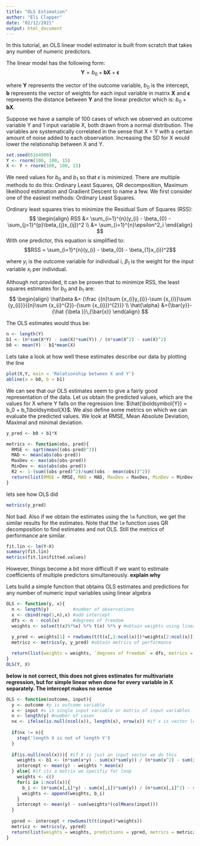 ```yaml
---
title: "OLS Estimation"
author: "Eli Clapper"
date: "02/12/2021"
output: html_document
---
```


In this tutorial, an OLS linear model estimator is built from scratch that takes any number of numeric predictors.

The linear model has the following form:
$$\boldsymbol{Y} = b_0 + \boldsymbol{b}\boldsymbol{X} + \boldsymbol{\epsilon} $$

where $\boldsymbol{Y}$ represents the vector of the outcome variable, $b_0$ is the intercept, $\boldsymbol{b}$ represents the vector of weights for each input variable in matrix $\boldsymbol{X}$ and $\boldsymbol{\epsilon}$ represents the distance between $\boldsymbol{Y}$ and the linear predictor which is: $b_0 + \boldsymbol{b}\boldsymbol{X}$.

Suppose we have a sample of 100 cases of which we observed an outcome variable Y and 1 input variable X, both drawn from a normal distribution. The variables are systematically correlated in the sense that X = Y with a certain amount of noise added to each observation. Increasing the SD for X would lower the relationship between X and Y. 
```r
set.seed(6164900)
Y <- rnorm(100, 100, 15)
X <- Y + rnorm(100, 100, 15)
```
We need values for $b_0$ and $b_1$ so that $\epsilon$ is minimized. There are multiple methods to do this: Ordinary Least Squares, QR decomposition, Maximum likelihood estimation and Gradient Descent to name a few. We first consider one of the easiest methods: Ordinary Least Squares.

Ordinary least squares tries to minimize the Residual Sum of Squares (RSS):
$$ 
\begin{align}   
  RSS &= \sum_{i=1}^{n}(y_{i} - \beta_{0} - \sum_{j=1}^{p}\beta_{j}x_{ij})^2 \\
  &= \sum_{i=1}^{n}\epsilon^2_i
\end{align}
$$
With one predictor, this equation is simplified to:
$$RSS = \sum_{i=1}^{n}(y_{i} - \beta_{0} - \beta_{1}x_{i})^2$$

where $y_i$ is the outcome variable for individual i, $\beta_{1}$ is the weight for the input variable $x_i$ per individual.

Although not provided, it can be proven that to minimize RSS, the least squares estimates for $b_0$ and $b_1$ are:
$$
\begin{align}
  \hat\beta &= {\frac {{n}\sum {x_{i}y_{i}}-\sum {x_{i}}\sum {y_{i}}}{{n}\sum {x_{i}^{2}}-(\sum {x_{i}})^{2}}} \\
  \hat{\alpha} &={\bar{y}}-{\hat {\beta }}\,{\bar{x}}
\end{align}
$$


The OLS estimates would thus be:
```r
n <- length(Y)
b1 <- (n*sum(X*Y) - sum(X)*sum(Y)) / (n*sum(X^2) - sum(X)^2)
b0 <- mean(Y) - b1*mean(X)
```
Lets take a look at how well these estimates describe our data by plotting the line
```r
plot(X,Y, main = 'Relationship between X and Y')
abline(a = b0, b = b1)
```
We can see that our OLS estimates seem to give a fairly good representation of the data.
Let us obtain the predicted values, which are the values for X where Y falls on the regression line:
$\hat{\boldsymbol{Y}} = b_0 + b_1\boldsymbol{X}$. We also define some metrics on which we can evaluate the predicted values. We look at RMSE, Mean Absolute Deviation, Maximal and minimal deviation. 
```r
y_pred <- b0 + b1*X

metrics <- function(obs, pred){
  RMSE <- sqrt(mean((obs-pred)^2))
  MAD <- mean(abs(obs-pred))
  MaxDev <- max(abs(obs-pred))
  MinDev <- min(abs(obs-pred))
  R2 <- 1-(sum((obs-pred)^2)/sum((obs - mean(obs))^2))
  return(list(RMSE = RMSE, MAD = MAD, MaxDev = MaxDev, MinDev = MinDev, R2 = R2))
}

```
lets see how OLS did
```r
metrics(y_pred)
```
Not bad. Also if we obtain the estimates using the `lm` function, we get the similar results for the estimates. Note that the `lm` function uses QR decomposition to find estimates and not OLS. Still the metrics of performance are similar.
```r
fit.lin <- lm(Y~X)
summary(fit.lin)
metrics(fit.lin$fitted.values)
```

However, things become a bit more difficult if we want to estimate coefficients of multiple predictors simultaneously.
**explain why**

Lets build a simple function that obtains OLS estimates and predictions for any number of numeric input variables using linear algebra
```r
OLS <- function(y, x){
  n <- length(y)         #number of observations
  x <- cbind(rep(1,n),x) #add intercept
  dfs <- n - ncol(x)     #degrees of freedom
  weights <- solve(t(x)%*%x) %*% t(x) %*% y #obtain weights using linear algebra
  
  y_pred <- weights[1] + rowSums(t(t(x[,2:ncol(x)])*weights[2:ncol(x)])) #obtain predicted values
  metricz <- metrics(y, y_pred) #obtain metrics of performance

  return(list(weights = weights, `degrees of freedom` = dfs, metrics = metricz)) #return list
}
OLS(Y, X)
```

**below is not correct, this does not gives estimates for multivariate regression, but for simple linear when done for every variable in X separately. The intercept makes no sense** 
```r
OLS <- function(outcome, input){
  y <- outcome #y is outcome variable
  x <- input #x is single input variable or matrix of input variables
  n <- length(y) #number of cases
  nx <- ifelse(is.null(ncol(x)), length(x), nrow(x)) #if x is vector length, if matrix nrow
  
  if(nx != n){
    stop('length X is not of length Y')
  }
  
  if(is.null(ncol(x))){ #if X is just an input vector we do this
    weights <- b1 <- (n*sum(x*y) - sum(x)*sum(y)) / (n*sum(x^2) - sum(x)^2)
    intercept <- mean(y) - weights * mean(x)
  } else{ #if its a matrix we specifiy for loop
    weights <- c()
    for(i in 1:ncol(x)){
      b_i <- (n*sum(x[,i]*y) - sum(x[,i])*sum(y)) / (n*sum(x[,i]^2) - sum(x[,i])^2)
      weights <- append(weights, b_i)
    }
    intercept <- mean(y) - sum(weights*(colMeans(input)))
  }
  
  ypred <- intercept + rowSums(t(t(input)*weights))
  metricz <- metrics(y, ypred)
  return(list(weights = weights, predictions = ypred, metrics = metricz, intercept = intercept))
}

```
